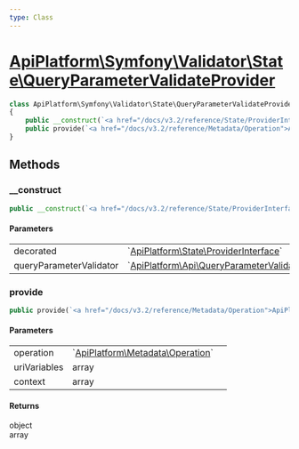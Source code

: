 ```yaml
---
type: Class
---
```


# [ApiPlatform\Symfony\Validator\State\QueryParameterValidateProvider](/docs/v3.2/reference/Symfony/Validator/State/QueryParameterValidateProvider)



```php
class ApiPlatform\Symfony\Validator\State\QueryParameterValidateProvider implements `<a href="/docs/v3.2/reference/State/ProviderInterface">ApiPlatform\State\ProviderInterface</a>`
{
    public __construct(`<a href="/docs/v3.2/reference/State/ProviderInterface">ApiPlatform\State\ProviderInterface</a>` $decorated, `<a href="/docs/v3.2/reference/Api/QueryParameterValidator/QueryParameterValidator">ApiPlatform\Api\QueryParameterValidator\QueryParameterValidator</a>` $queryParameterValidator)
    public provide(`<a href="/docs/v3.2/reference/Metadata/Operation">ApiPlatform\Metadata\Operation</a>` $operation, array $uriVariables, array $context): object|array
}
```
## Methods

### __construct



```php
public __construct(`<a href="/docs/v3.2/reference/State/ProviderInterface">ApiPlatform\State\ProviderInterface</a>` $decorated, `<a href="/docs/v3.2/reference/Api/QueryParameterValidator/QueryParameterValidator">ApiPlatform\Api\QueryParameterValidator\QueryParameterValidator</a>` $queryParameterValidator)
```

#### Parameters

<table><tbody>
<tr><td>decorated</td><td>`<a href="/docs/v3.2/reference/State/ProviderInterface">ApiPlatform\State\ProviderInterface</a>`</td><td></td></tr><tr><td>queryParameterValidator</td><td>`<a href="/docs/v3.2/reference/Api/QueryParameterValidator/QueryParameterValidator">ApiPlatform\Api\QueryParameterValidator\QueryParameterValidator</a>`</td><td></td></tr>
</tbody>
</table>

### provide



```php
public provide(`<a href="/docs/v3.2/reference/Metadata/Operation">ApiPlatform\Metadata\Operation</a>` $operation, array $uriVariables, array $context): object|array
```

#### Parameters

<table><tbody>
<tr><td>operation</td><td>`<a href="/docs/v3.2/reference/Metadata/Operation">ApiPlatform\Metadata\Operation</a>`</td><td></td></tr><tr><td>uriVariables</td><td>array</td><td></td></tr><tr><td>context</td><td>array</td><td></td></tr>
</tbody>
</table>

#### Returns

object<br />array
